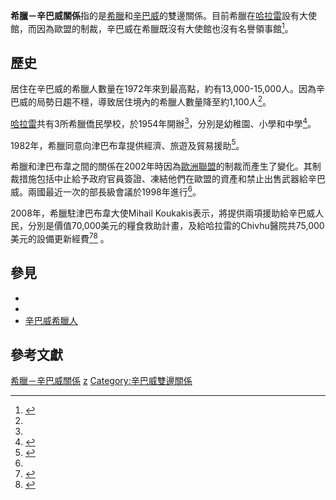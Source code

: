 {{noteTA
|1=zh-hans:罗伯特;zh-hk:羅拔;zh-tw:羅伯;
|2=zh-hans:津巴布韦;zh-hk:津巴布韋;zh-tw:辛巴威;
|3=zh-hans:穆加贝;zh-hk:穆加比;zh-tw:穆加比;
}}
{{bilateral|希臘－辛巴威|Greece|Zimbabwe}}
'''希臘－辛巴威關係'''指的是[[希臘|希臘]]和[[辛巴威|辛巴威]]的雙邊關係。目前希臘在[[哈拉雷|哈拉雷]]設有大使館，而因為歐盟的制裁，辛巴威在希臘既沒有大使館也沒有名譽領事館<ref name=zim>{{cite web |url=http://www.mfa.gr/www.mfa.gr/en-US/Policy/Geographic+Regions/Sub-Saharan+Africa/Bilateral+Relation/Zimbabwe/ |title=Zimbabwe |accessdate=2009-04-14 |quote=Greece has an Embassy in Harare, whereas Zimbabwe does not have an Embassy and is not able to afford one. Zimbabwe does not have an Honorary Consulate in Greece either. |publisher= |archive-date=2012-08-05 |archive-url=https://web.archive.org/web/20120805182540/http://www2.mfa.gr/www.mfa.gr/en-US/Policy/Geographic+Regions/Sub-Saharan+Africa/Bilateral+Relation/Zimbabwe/ |dead-url=no }}</ref>。

== 歷史 ==
居住在辛巴威的希臘人數量在1972年來到最高點，約有13,000-15,000人。因為辛巴威的局勢日趨不穩，導致居住境內的希臘人數量降至約1,100人<ref name=zim/>。

[[哈拉雷|哈拉雷]]共有3所希臘僑民學校，於1954年開辦<ref name=zim/>，分別是幼稚園、小學和中學<ref>{{cite news |url=http://www.dailyfrappe.com/Home/tabid/36/articleType/ArticleView/articleId/3518/Default.aspx |title=Zimbabwe Greek Community inaugurates new Hellenic Academy |accessdate=2009-04-14 |date=April 14, 2009 |quote=This is the third Greek language institution to open in the city. The Greek community already operates a Greek Elementary School (with 450 registered children) and a Greek Kindergarten School (with 45 reigistered children.) |publisher=[[Daily_Frappe|Daily Frappe]] |archive-date=2019-12-12 |archive-url=https://web.archive.org/web/20191212143200/http://www.dailyfrappe.com/Home/tabid/36/articleType/ArticleView/articleId/3518/Default.aspx |dead-url=yes }}</ref>。

1982年，希臘同意向津巴布韋提供經濟、旅遊及貿易援助<ref>{{cite news |first= |last= |authorlink= |coauthors= |title=Greece and Zimbabwe Reach Accord on Aid |url=http://www.nytimes.com/1982/06/02/world/greece-and-zimbabwe-reach-accord-on-aid.html |quote= |work=[[Reuters|Reuters]] in [[New_York_Times|New York Times]] |date=June 2, 1982 |accessdate=2009-04-14 |archive-date=2019-11-01 |archive-url=https://web.archive.org/web/20191101072806/https://www.nytimes.com/1982/06/02/world/greece-and-zimbabwe-reach-accord-on-aid.html |dead-url=no }}</ref>。

希臘和津巴布韋之間的關係在2002年時因為[[歐洲聯盟|歐洲聯盟]]的制裁而產生了變化。其制裁措施包括中止給予政府官員簽證、凍結他們在歐盟的資產和禁止出售武器給辛巴威。兩國最近一次的部長級會議於1998年進行<ref name=zim/>。

2008年，希臘駐津巴布韋大使Mihail Koukakis表示，將提供兩項援助給辛巴威人民，分別是價值70,000美元的糧食救助計畫，及給哈拉雷的Chivhu醫院共75,000美元的設備更新經費<ref>{{cite news |first= |last= |authorlink= |coauthors= |title=Greeks 'strongly behind' Zim |url=http://www.news24.com/News24/Africa/Zimbabwe/0,,2-11-1662_2291539,00.html |quote=Greek nationals in Zimbabwe are strongly behind the country and will continue to support the government in its efforts to develop communities, say reports. ... |work=[[News24.com|News24.com]] |date=March 20, 2008 |accessdate=2009-04-14 |deadurl=yes |archiveurl=https://web.archive.org/web/20080821213603/http://www.news24.com/News24/Africa/Zimbabwe/0%2C%2C2-11-1662_2291539%2C00.html |archivedate=2008年8月21日 }}</ref><ref>{{cite news |first= |last= |authorlink= |coauthors= |title=Zimbabwe president meets Pope Theodore II |url=http://english.people.com.cn/200702/13/eng20070213_349735.html |quote=When meeting the visiting Pope and Patriarch of Alexandria and All Africa, Theodore II, at Zimbabwe House on Monday, Mugabe said, "We have a common purpose as Christians although, as we work in government, we are taking care of the body and mind." |work=[[People's_Daily|People's Daily]] |date=February 13, 2007 |accessdate=2009-04-14 |archive-date=2012-10-13 |archive-url=https://web.archive.org/web/20121013083732/http://english.people.com.cn/200702/13/eng20070213_349735.html |dead-url=no }}</ref>
。

== 參見 ==
* {{link-en|希臘外交|Foreign relations of Greece}}
* {{link-en|辛巴威外交|Foreign relations of Zimbabwe}}
* [[辛巴威希臘人|辛巴威希臘人]]

== 參考文獻 ==
{{reflist}}

{{希臘外交}}
{{津巴布韋外交}}
{{希臘專題}}

[[Category:希臘－辛巴威關係|]]
[[Category:希臘雙邊關係|z]]
[[Category:辛巴威雙邊關係|Category:辛巴威雙邊關係]]